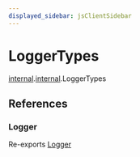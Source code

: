 ```yaml
---
displayed_sidebar: jsClientSidebar
---
```



# LoggerTypes

[internal](../../admin_discounts/modules/admin_discounts.internal.mdx).[internal](../../internal/modules/admin_discounts.internal.internal-1.mdx).LoggerTypes

## References

### Logger

Re-exports [Logger](../../internal/interfaces/admin_discounts.internal.Logger.mdx)
